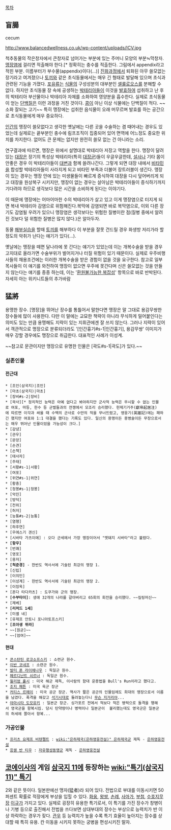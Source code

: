 [[목차]]

== 盲腸 ==
cecum

http://www.balancedwellness.co.uk/wp-content/uploads/ICV.jpg

척추동물의 작은창자에서 큰창자로 넘어가는 부분에 있는 주머니 모양의 부분≒막창자. [[맹장염]]에 걸리면 적출해야 한다.[* 정확히는 충수를 적출한다. 그림에서 appendix라고 적힌 부분. 이름부터가 부수물(appendix)이다(…)] [[진화]]과정에서 퇴화된 아무 쓸모없는 장기라고 여겨졌으나 [[토끼]]와 같은 초식동물에서는 매우 긴 형태로 발달해 있으며 초식과 관련된 기능을 가졌다. [[포유류]]는 [[식물]]의 구성성분의 대부분인 [[섬유질|셀룰로오스]]를 분해할 수 없다. 하지만 초식동물 장 속에 공생하는 [[박테리아]]들이 이것을 [[발효]]하여 섭취하고 난 후의 박테리아 부산물이나 박테리아 자체를 소화하여 영양분을 흡수한다. 실제로 초식동물이 얻는 [[단백질]]은 이런 과정을 거친 것이다. [[콩]]이 아닌 이상 식물에는 단백질이 적다. ~~소화 잘되는 고기~~ 특히 맹장에는 섭취한 음식물이 오래 머무르며 발효를 하는 공간으로 초식동물에게 매우 중요하다.

[[인간]]의 맹장이 쓸모없다고 생각한 옛날에는 다른 곳을 수술하는 겸 때어내는 경우도 있었는데 실제로는 끝부분인 충수에 림프조직이 집중되어 있어 면역에 어느정도 중요한 위치를 차지한다. 없어도 큰 문제는 없지만 완전히 쓸모 없는 건 아니라는 소리.

연구결과에 따르면, 맹장은 위에서 설명대로 박테리아 저장고 역할을 한다. 맹장이 달려있는 [[대장]]은 장기의 특성상 박테리아(특히 [[대장균]])들이 우글우글한데, [[설사]]나 기타 몸이 안좋은 경우 이 박테리아들이 [[대변]]과 함께 쓸려나간다. 그렇게 되면 대장 내에서 [[비타민]]을 합성할 박테리아들이 사라지게 되고 비타민 부족과 더불어 장트러블이 생긴다. 
맹장이 있는 경우는 맹장 안에 있는 미생물들이 빠르게 증식하여 대장을 다시 덮어버리게 되고 대장을 원상복구 시키지만, 맹장이 없는 경우는 살아남은 박테리아들이 증식하기까지 기다려야 하므로 생각보다 많은 시간을 소비하게 된다는 이야기다.

이 때문에 맹장에는 어마어마한 수의 박테리아가 살고 있고 이게 맹장염으로 터지게 되면 복내 박테리아 감염으로 위험해진다.복막에 감염되면 바로 복막염으로, 이외 다른 장기도 감염될 우려가 있으니 맹장염은 생각보다는 위험한 질병이란 점(질병 중에서 알려진 것보다 덜 위험한 질병은 많지 않다.)은 알아두자.

동물 [[해부실습]]을 할때 [[토끼]]를 해부하다 이 부분을 잘못 건드릴 경우 화생방 저리가라 할 정도의 악취가 난다는 얘기가 있다(...).

옛날에는 맹장을 떼면 달나라에 못 간다는 얘기가 있었는데 이는 개복수술을 받을 경우 고지대로 올라가면 수술부위가 벌어지거나 터질 위험이 있기 때문이다. 실제로 우주비행사들의 채용조건에는 이러한 개복수술을 받은 경험이 없을 것을 요구한다. 참고로 일부 목사들이 이 얘기를 와전하여 맹장이 없으면 우주에 못간다며 신은 쓸모없는 것을 만들지 않는다는 얘기를 종종 하는데, 이는 '[[환원불가능한 복잡성]]' 항목으로 바로 반박된다. 자세히 아는 위키니트들의 추가바람

== 猛將 ==
용맹한 장수. [명장]을 뛰어난 장수를 통틀어서 말한다면 맹장은 말 그대로 용감무쌍한 장수들에 많이 사용한다. 다만 이 말에는 교묘한 책략이 아니라 무식하게 밀어붙인다는 의미도 있는 만큼 용맹해도 지략이 있는 지휘관에겐 잘 쓰지 않는다. 그러나 지략이 있어서 객관적으로 명장으로 분류되더라도 '[인간흉기#s-1|인간흉기], 용감무쌍' 이미지가 매우 강할 경우에도 맹장으로 취급한다. 대표적인 사례가 이성계.

~~참고로 문관이지만 맹장으로 유명한 인물은 [곽도#s-1|곽도]가 있다.~~

=== 실존인물 ===
==== 전근대 ====
 * [조인(삼국지)|조인]
 * [마초(삼국지)|마초]
 * [장비#s-2|장비]
 * [곽사][* 정치적인 능력은 아예 없다고 봐야하지만 군사적 능력은 무시할 수 없는 인물로 여포, 마등, 한수 등 군벌들과의 전쟁에서 모조리 승리했다. 헌제기거주(獻帝起居注)에 따르면 이각과 싸울 때 수백의 군사로 수만의 적을 무너뜨렸고, 영웅기(英雄記)에는 패하긴 했지만 여포와 1:1 대결을 했다는 기록도 있다. 일신의 용맹이든 용병술이든 무장으로서는 매우 뛰어난 인물이었을 가능성이 크다.]
 * [감녕]
 * [관우]
 * [문앙]
 * [손견]
 * [손책]
 * [태사자]
 * [주태]
 * [서황#s-1|서황]
 * [여포]
 * [위연#s-1|위연]
 * [황충]
 * [정봉#s-1|정봉]
 * [악진]
 * [방덕]
 * [전위]
 * [허저]
 * [능통#s-2|능통]
 * [염행]
 * [하후연]
 * [우에스기 겐신]
 * [시바타 가츠이에] : 오다 군세에서 가장 맹장이어서 "멧돼지 시바타"라고 불렸다.
 * '''[항우]'''
 * [번쾌]
 * [영포]
 * [용저]
 * '''[척준경]''' - 한반도 역사서에 기술된 최강의 맹장 1.
 * [신립]
 * [이의민]
 * [이성계] - 한반도 역사서에 기술된 최강의 맹장 2.
 * [이징옥]
 * [혼다 타다카츠] : 도쿠가와 군의 맹장.
 * '''[수부타이]''': 생애 32개의 나라를 갈아버리고 65회의 회전을 승리했다. ~~킬링머신~~
 * [제베]
 * '''[리처드 1세]'''
 * [미셸 네]
 * [유제프 안토니 포니아토프스키]
 * '''[조아생 뮈라]'''
 * ~~[원균]~~ 
 * ~~[엄여]~~

==== 현대 ====
 * [[콘스탄틴 로코소프스키]] : 소련군 원수.
 * [[이반 코네프]] : 소련군 원수.
 * [[발터 폰 라이헤나우]] : 독일군 원수.
 * [[페르디난트 쇠르너]] : 독일군 원수.
 * [[윌리엄 홀시]] : 미국 해군 제독, 이사람의 함대 운용법을 Bull's Run이라고 했다고.
 * [[조지 패튼]] : 미국 육군 장군
 * [[커티스 르메이]] : 미국 공군 장군. 역사가 짧은 공군의 인물임에도 희대의 맹장으로서 이름을 남겼다. 폭격을 해갖고 [[석기시대]]로 돌려놓는다니 [[무슨 지거리야]]...
 * [[야마시타 도모유키]] : 일본군 장군. 싱가포르 전에서 적보다 적은 병력으로 돌격을 행해서 영국군을 항복시킴. 당시 탄약량이나 병력이나 일본군이  불리했는데도 영국군은 일본군의 허세에 쫄아서 항복...

=== 가공인물 ===
 * [[프리츠 요제프 비텐펠트]] : [[wiki:"은하제국(은하영웅전설)" 은하제국군]] 제독 - [[은하영웅전설]]
 * [[응웬 반 티우]] : [[자유행성동맹군]] 제독 - [[은하영웅전설]]

== [[코에이]]사의 게임 [[삼국지 11]]에 등장하는 [[wiki:"특기(삼국지11)" 특기]] ==
2와 같은 뜻이다. 일본판에선 맹자(猛者)라 되어 있다.
전법으로 부대를 이동시키면 50퍼센트 확률로 적장에게 부상을 입힐 수 있다. [[화웅]], [[왕쌍]], [[손례]], [[사마가]], [[부첨]], [[수호지]]무장 [[이규]]가 가지고 있다. 실제로 굉장히 유용한 특기로서, 이 특기를 가진 장수가 창병이나 기병 등으로 출진해서 전법을 쓰다보면 상대부대의 장수는 부상으로 능력치가 반 이상 하락하는 경우가 잦다. [[관우]] 등 능력치가 높을 수록 특기 효율이 높아지는 장수를 상대할 때 특히 유용. 칸 이동을 시키지 못하는 궁병을 편성시키진 말자.
